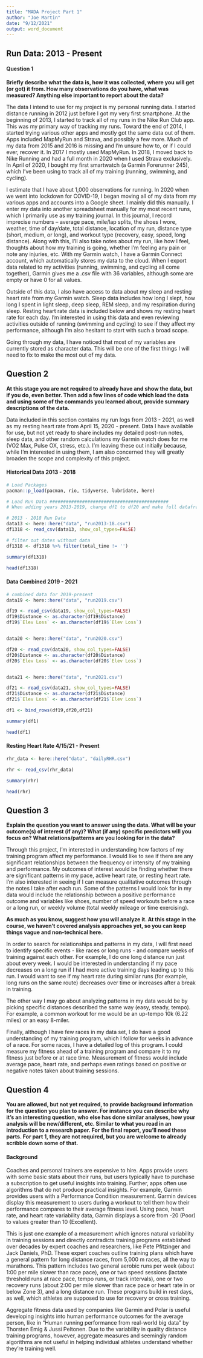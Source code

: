 ```yaml
---
title: "MADA Project Part 1"
author: "Joe Martin"
date: "9/12/2021"
output: word_document
---
```

## Run Data: 2013 - Present

#### Question 1

**Briefly describe what the data is, how it was collected, where you will get (or got) it from. How many observations do you have, what was measured? Anything else important to report about the data?**

The data I intend to use for my project is my personal running data. I started distance running in 2012 just before I got my very first smartphone. At the beginning of 2013, I started to track all of my runs in the Nike Run Club app. This was my primary way of tracking my runs. Toward the end of 2014, I started trying various other apps and mostly got the same data out of them. Apps included MapMyRun and Strava, and possibly a few more. Much of my data from 2015 and 2016 is missing and I’m unsure how to, or if I could ever, recover it. In 2017 I mostly used MapMyRun. In 2018, I moved back to  Nike Running and had a full month in 2020 when I used Strava exclusively. In April of 2020, I bought my first smartwatch (a Garmin Forerunner 245), which I’ve been using to track all of my training (running, swimming, and cycling).

I estimate that I have about 1,000 observations for running. In 2020 when we went into lockdown for COVID-19, I began moving all of my data from my various apps and accounts into a Google sheet. I mainly did this manually. I enter my data into another spreadsheet manually for my most recent runs, which I primarily use as my training journal. In this journal, I record imprecise numbers – average pace, mile/lap splits, the shoes I wore, weather, time of day/date, total distance, location of my run, distance type (short, medium, or long), and workout type (recovery, easy, speed, long distance). Along with this, I’ll also take notes about my run, like how I feel, thoughts about how my training is going, whether I’m feeling any pain or note any injuries, etc. With my Garmin watch, I have a Garmin Connect account, which automatically stores my data to the cloud. When I export data related to my activities (running, swimming, and cycling all come together), Garmin gives me a .csv file with 36 variables, although some are empty or have 0 for all values. 

Outside of this data, I also have access to data about my sleep and resting heart rate from my Garmin watch. Sleep data includes how long I slept, how long I spent in light sleep, deep sleep, REM sleep, and my respiration during sleep. Resting heart rate data is included below and shows my resting heart rate for each day. I'm interested in using this data and even reviewing activities outside of running (swimming and cycling) to see if they affect my performance, although I'm also hesitant to start with such a broad scope. 

Going through my data, I have noticed that most of my variables are currently stored as character data. This will be one of the first things I will need to fix to make the most out of my data.

## Question 2

**At this stage you are not required to already have and show the data, but if you do, even better. Then add a few lines of code which load the data and using some of the commands you learned about, provide summary descriptions of the data.**

Data included in this section contains my run logs from 2013 - 2021, as well as my resting heart rate from April 15, 2020 - present. Data I have available for use, but not yet ready to share includes my detailed post-run notes, sleep data, and other random calculations my Garmin watch does for me (VO2 Max, Pulse OX, stress, etc.). I'm leaving these out initially because, while I'm interested in using them, I am also concerned they will greatly broaden the scope and complexity of this project.

#### Historical Data 2013 - 2018
```r
# Load Packages
pacman::p_load(pacman, rio, tidyverse, lubridate, here)

# Load Run Data ############################################
# When adding years 2013-2019, change df1 to df20 and make full dataframe out of all years

# 2013 - 2018 Run Data
data13 <- here::here("data", "run2013-18.csv")
df1318 <- read_csv(data13, show_col_types=FALSE)

# filter out dates without data
df1318 <- df1318 %>% filter(total_time != '')


```

```r
summary(df1318)
```

```r
head(df1318)
```

#### Data Combined 2019 - 2021
```r
# combined data for 2019-present
data19 <- here::here("data", "run2019.csv")

df19 <- read_csv(data19, show_col_types=FALSE)
df19$Distance <- as.character(df19$Distance)
df19$`Elev Loss` <- as.character(df19$`Elev Loss`)


data20 <- here::here("data", "run2020.csv")

df20 <- read_csv(data20, show_col_types=FALSE)
df20$Distance <- as.character(df20$Distance)
df20$`Elev Loss` <- as.character(df20$`Elev Loss`)


data21 <- here::here("data", "run2021.csv")

df21 <- read_csv(data21, show_col_types=FALSE)
df21$Distance <- as.character(df21$Distance)
df21$`Elev Loss` <- as.character(df21$`Elev Loss`)
```


```r
df1 <- bind_rows(df19,df20,df21)
```

```r
summary(df1)
```

```r
head(df1)
```

#### Resting Heart Rate 4/15/21 - Present
```r
rhr_data <- here::here("data", "dailyRHR.csv")

rhr <- read_csv(rhr_data)
```

```r
summary(rhr)
```

```r
head(rhr)
```
## Question 3

**Explain the question you want to answer using the data. What will be your outcome(s) of interest (if any)? What (if any) specific predictors will you focus on? What relations/patterns are you looking for in the data?**

Through this project, I'm interested in understanding how factors of my training program affect my performance. I would like to see if there are any significant relationships between the frequency or intensity of my training and performance. My outcomes of interest would be finding whether there are significant patterns in my pace, active heart rate, or resting heart rate. I'm also interested in seeing if I can measure qualitative outcomes through the notes I take after each run. Some of the patterns I would look for in my data would include the relationship between a positive performance outcome and variables like shoes, number of speed workouts before a race or a long run, or weekly volume (total weekly mileage or time exercising). 

**As much as you know, suggest how you will analyze it. At this stage in the course, we haven’t covered analysis approaches yet, so you can keep things vague and non-technical here.**

In order to search for relationships and patterns in my data, I will first need to identify specific events - like races or long runs - and compare weeks of training against each other. For example, I do one long distance run just about every week. I would be interested in understanding if my pace decreases on a long run if I had more active training days leading up to this run. I would want to see if my heart rate during similar runs (for example, long runs on the same route) decreases over time or increases after a break in training. 

The other way I may go about analyzing patterns in my data would be by picking specific distances described the same way (easy, steady, tempo). For example, a common workout for me would be an up-tempo 10k (6.22 miles) or an easy 8-miler. 

Finally, although I have few races in my data set, I do have a good understanding of my training program, which I follow for weeks in advance of a race. For some races, I have a detailed log of this program. I could measure my fitness ahead of a training program and compare it to my fitness just before or at race time. Measurement of fitness would include average pace, heart rate, and perhaps even ratings based on positive or negative notes taken about training sessions. 

## Question 4

**You are allowed, but not yet required, to provide background information for the question you plan to answer. For instance you can describe why it’s an interesting question, who else has done similar analyses, how your analysis will be new/different, etc. Similar to what you read in an introduction to a research paper. For the final report, you’ll need these parts. For part 1, they are not required, but you are welcome to already scribble down some of that.**

#### Background

Coaches and personal trainers are expensive to hire. Apps provide users with some basic stats about their runs, but users typically have to purchase a subscription to get useful insights into training. Further, apps often use algorithms that do not produce practical insights. For example, Garmin provides users with a Performance Condition measurement. Garmin devices display this measurement to users during a workout to tell them how their performance compares to their average fitness level. Using pace, heart rate, and heart rate variability data, Garmin displays a score from -20 (Poor) to values greater than 10 (Excellent). 

This is just one example of a measurement which ignores natural variability in training sessions and directly contradicts training programs established over decades by expert coaches and researchers, like Pete Pfitzinger and Jack Daniels, PhD. These expert coaches outline training plans which have a general pattern for long distance races, from 5,000 m races, all the way to marathons. This pattern includes two general aerobic runs per week (about 1:00 per mile slower than race pace), one or two speed sessions (lactate threshold runs at race pace, tempo runs, or track intervals), one or two recovery runs (about 2:00 per mile slower than race pace or heart rate in or below Zone 3), and a long distance run. These programs build in rest days, as well, which athletes are supposed to use for recovery or cross training. 

Aggregate fitness data used by companies like Garmin and Polar is useful developing insights into human performance outcomes for the average person, like in "Human running performance from real-world big data" by Thorsten Emig & Jussi Peltonen. Due to the variability in  quality distance training programs, however, aggregate measures and seemingly random algorithms are not useful in helping individual athletes understand whether they're training well.